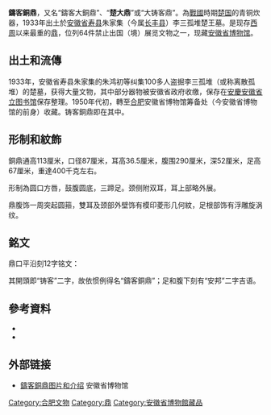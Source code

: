 {{禁止出国(境)展览文物 |
图片 = 铸客大鼎2.jpg|
名称 = 鑄客大銅鼎 |
时代 = [[戰國|戰國]] |
出土 = [[安徽省|安徽省]][[壽縣|壽縣]]（1933年）|
现藏 = [[安徽博物院|安徽博物院]] |
登录 = 2002年 |
}}

'''鑄客銅鼎'''，又名“鑄客大銅鼎”、“'''楚大鼎'''”或“大铸客鼎”。為[[戰國|戰國]]時期[[楚国|楚国]]的青铜炊器，1933年出土於[[安徽省|安徽省]][[寿县|寿县]]朱家集（今属[[长丰县|长丰县]]）李三孤堆楚王墓。是现存[[西周|西周]]以来最重的[[鼎|鼎]]，位列64件禁止出国（境）展览文物之一，现藏[[安徽省博物馆|安徽省博物馆]]。

==出土和流傳==
1933年，安徽省寿县朱家集的朱鸿初等纠集100多人盗掘李三孤堆（或称离散孤堆）的楚墓，获得大量文物，其中部分器物被安徽省政府收缴，保存在[[安慶|安慶]][[安徽省立图书馆|安徽省立图书馆]]保存整理。1950年代初，轉至[[合肥|合肥]]安徽省博物馆筹备处（今安徽省博物馆的前身）收藏。铸客銅鼎即在其中。

==形制和紋飾==
銅鼎通高113厘米，口径87厘米，耳高36.5厘米，腹围290厘米，深52厘米，足高67厘米，重達400千克左右。

形制為圆口方唇，鼓腹圆底，三蹄足。颈侧附双耳，耳上部略外展。

鼎腹饰一周突起圆箍，雙耳及颈部外壁饰有模印菱形几何紋，足根部饰有浮雕旋涡纹。

==銘文==
鼎口平沿刻12字铭文：
{{Cquote 2|鑄客為集脀、造脀、鳴腋脀為之。}}

其開頭即“铸客”二字，故依惯例得名“鑄客銅鼎”；足和腹下刻有“安邦”二字吉语。

==參考資料==
*{{zh}}{{cite web|url=http://www.wenbao.net/html/whyichan/64th/20zhuketongding.htm| title=铸客“铜鼎” </span> |publisher=中國歷史文化遺產保護網 |date= |accessdate=2009-04-15 }}
*{{zh}}{{cite web|url=http://www.bsm.org.cn/show_article.php?id=120| title=程鹏万——释朱家集铸客大鼎铭文中的“鸣腋”</span> |publisher=簡帛網 |date= |accessdate=2009-04-15 }}

==外部链接==
*[https://web.archive.org/web/20110527034414/http://www.ahm.cn/include/term_view.php?typeID=29&webID=69&term=081a1d20150f0817 鑄客銅鼎图片和介绍] 安徽省博物馆

{{禁止出境展览文物索引}}
[[Category:合肥文物|Category:合肥文物]]
[[Category:鼎|Category:鼎]]
[[Category:安徽省博物館藏品|Category:安徽省博物館藏品]]